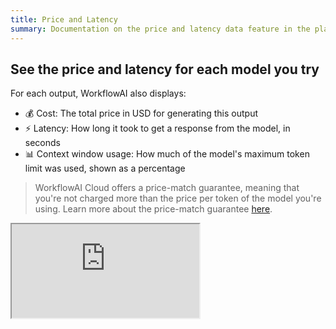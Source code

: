 ```yaml
---
title: Price and Latency
summary: Documentation on the price and latency data feature in the playground. Explains how to track costs, response times, and context window usage for each generation.
---
```


## See the price and latency for each model you try

For each output, WorkflowAI also displays:
- 💰 Cost: The total price in USD for generating this output
- ⚡ Latency: How long it took to get a response from the model, in seconds
- 📊 Context window usage: How much of the model's maximum token limit was used, shown as a percentage

> WorkflowAI Cloud offers a price-match guarantee, meaning that you're not charged more than the price per token of the model you're using. Learn more about the price-match guarantee [here](https://workflowai.com/pricing).

<div style={{ position: 'relative', paddingTop: '56.25%' }}>
  <iframe
    src="https://customer-turax1sz4f7wbpuv.cloudflarestream.com/045750fa2005dc315713368a503ebd29/iframe?autoplay=false&muted=false&controls=true"
    style={{ 
      border: 'none', 
      position: 'absolute', 
      top: 0, 
      left: 0,
      height: '100%', 
      width: '100%' 
    }}
    allow="accelerometer; gyroscope; autoplay; encrypted-media; picture-in-picture;"
    allowFullScreen={true}
  ></iframe>
</div>
